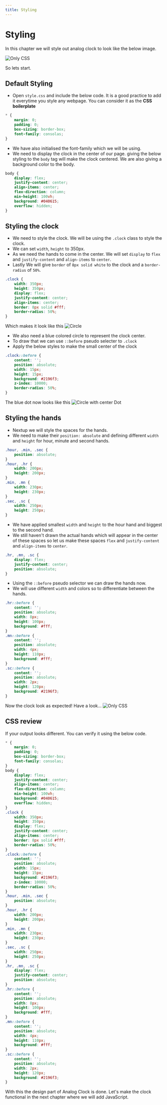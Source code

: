 ```yaml
---
title: Styling
---
```


# Styling

In this chapter we will style out analog clock to look like the below image.

![Only CSS](/img/projects/analog-clock/onlycss.png)

So lets start.

## Default Styling

- Open `style.css` and include the below code. It is a good practice to add it everytime you style any webpage. You can consider it as the **CSS boilerplate**

```css title="style.css"
* {
    margin: 0;
    padding: 0;
    box-sizing: border-box;
    font-family: consolas;
}
```

- We have also initialised the font-family which we will be using.
- We need to display the clock in the center of our page. giving the below styling to the `body` tag will make the clock centered. We are also giving a background color to the body.

```css title="style.css"
body {
    display: flex;
    justify-content: center;
    align-items: center;
    flex-direction: column;
    min-height: 100vh;
    background: #040615;
    overflow: hidden;
}
```

## Styling the clock

- We need to style the clock. We will be using the `.clock` class to style the clock.
- We can set `width`, `height` to 350px.
- As we need the hands to come in the center. We will set `display` to `flex` and `justify-content` and `align-items` to `center`.
- Lastly We will give `border` of `8px solid white` to the clock and a `border-radius` of `50%`.

```css title="style.css"
.clock {
    width: 350px;
    height: 350px;
    display: flex;
    justify-content: center;
    align-items: center;
    border: 8px solid #fff;
    border-radius: 50%;
}
```

Which makes it look like this
![Circle](/img/projects/analog-clock/circle.png)

- We also need a blue colored circle to represent the clock center.
- To draw that we can use `::before` pseudo selecter to `.clock`
- Apply the below styles to make the small center of the clock


```css title="style.css"
.clock::before {
    content: '';
    position: absolute;
    width: 15px;
    height: 15px;
    background: #2196f3;
    z-index: 10000;
    border-radius: 50%;
}
```

The blue dot now looks like this
![Circle with center Dot](/img/projects/analog-clock/circlewithdot.png)

## Styling the hands

- Nextup we will style the spaces for the hands.
- We need to make their `position: absolute` and defining different `width` and `height` for hour, minute and second hands.

```css title="style.css"
.hour, .min, .sec {
    position: absolute;
}
.hour, .hr {
    width: 200px;
    height: 200px;
}
.min, .mn {
    width: 230px;
    height: 230px;
}
.sec, .sc {
    width: 250px;
    height: 250px;
}

```
- We have applied smallest `width` and `height` to the hour hand and biggest to the second hand.
- We still haven't drawn the actual hands which will appear in the center of these spaces so let us make these spaces `flex` and `justify-content` and `align-items` to `center`.

```css title="style.css"
.hr, .mn, .sc {
    display: flex;
    justify-content: center;
    position: absolute;
}
```

- Using the `::before` pseudo selector we can draw the hands now.
- We will use different `width` and colors so to differentiate between the hands.

```css title="style.css"
.hr::before {
    content: '';
    position: absolute;
    width: 8px;
    height: 100px;
    background: #fff;
}
.mn::before {
    content: '';
    position: absolute;
    width: 4px;
    height: 110px;
    background: #fff;
}
.sc::before {
    content: '';
    position: absolute;
    width: 2px;
    height: 120px;
    background: #2196f3;
}
```

Now the clock look as expected!
Have a look...
![Only CSS](/img/projects/analog-clock/onlycss.png)

## CSS review

If your output looks different. You can verify it using the below code.
```css title="style.css"
* {
    margin: 0;
    padding: 0;
    box-sizing: border-box;
    font-family: consolas;
}
body {
    display: flex;
    justify-content: center;
    align-items: center;
    flex-direction: column;
    min-height: 100vh;
    background: #040615;
    overflow: hidden;
}
.clock {
    width: 350px;
    height: 350px;
    display: flex;
    justify-content: center;
    align-items: center;
    border: 8px solid #fff;
    border-radius: 50%;
}
.clock::before {
    content: '';
    position: absolute;
    width: 15px;
    height: 15px;
    background: #2196f3;
    z-index: 10000;
    border-radius: 50%;
}
.hour, .min, .sec {
    position: absolute;
}
.hour, .hr {
    width: 200px;
    height: 200px;
}
.min, .mn {
    width: 230px;
    height: 230px;
}
.sec, .sc {
    width: 250px;
    height: 250px;
}
.hr, .mn, .sc {
    display: flex;
    justify-content: center;
    position: absolute;
}
.hr::before {
    content: '';
    position: absolute;
    width: 8px;
    height: 100px;
    background: #fff;
}
.mn::before {
    content: '';
    position: absolute;
    width: 4px;
    height: 110px;
    background: #fff;
}
.sc::before {
    content: '';
    position: absolute;
    width: 2px;
    height: 120px;
    background: #2196f3;
}
```

With this the design part of Analog Clock is done. Let's make the clock functional in the next chapter where we will add JavaScript.